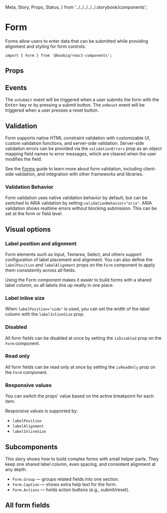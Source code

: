   Meta,
  Story,
  Props,
  Status,
} from '../../../../../.storybook/components';


<Meta of={Stories} />

# Form

<Status variant="experimental" />

Forms allow users to enter data that can be submitted while providing alignment and styling for form controls.

```tsx
import { Form } from '@koobiq/react-components';
```

<Story of={Stories.Base} />

## Props

<Props />

## Events

The `onSubmit` event will be triggered when a user submits the form with the <kbd>Enter</kbd> key
or by pressing a submit button. The `onReset` event will be triggered when a user presses a reset button.

<Story of={Stories.Events} />

## Validation

Form supports native HTML constraint validation with customizable UI, custom validation functions,
and server-side validation. Server-side validation errors can be provided via the
`validationErrors` prop as an object mapping field names to error messages,
which are cleared when the user modifies the field.

<Story of={Stories.Validation} />

See the [Forms](?path=/docs/forms--docs) guide to learn more about form validation,
including client-side validation, and integration with other frameworks and libraries.

### Validation Behavior

Form validation uses native validation behavior by default, but can be switched to ARIA validation
by setting `validationBehavior="aria"`. ARIA validation shows realtime errors without blocking submission.
This can be set at the form or field level.

<Story of={Stories.ValidationBehavior} />

## Visual options

### Label position and alignment

Form elements such as Input, Textarea, Select, and others support configuration
of label placement and alignment. You can also define the `labelPosition` and `labelAlignment`
props on the `Form` component to apply them consistently across all fields.

Using the Form component makes it easier to build forms with a shared label column,
so all labels line up neatly in one place.

<Story of={Stories.LabelPlacementAlignment} />

### Label inline size

When `labelPosition="side"` is used, you can set the width of the label column with the `labelInlineSize` prop.

<Story of={Stories.LabelInlineSize} />

### Disabled

All form fields can be disabled at once by setting the `isDisabled` prop on the `Form` component.

<Story of={Stories.Disabled} />

### Read only

All form fields can be read only at once by setting the `isReadOnly` prop on the `Form` component.

<Story of={Stories.ReadOnly} />

### Responsive values

You can switch the props' value based on the active breakpoint for each item.

<Story of={Stories.ResponsiveValues} />

Responsive values is supported by:

- `labelPosition`
- `labelAlignment`
- `labelInlineSize`

## Subcomponents

This story shows how to build complex forms with small helper parts. They keep one shared label column,
even spacing, and consistent alignment at any depth.

- `Form.Group` — groups related fields into one section.
- `Form.Caption` — shows extra help text for the form.
- `Form.Actions` — holds action buttons (e.g., submit/reset).

<Story of={Stories.Subcomponents} />

## All form fields

<Story of={Stories.FormFields} />
